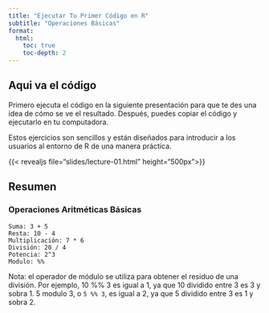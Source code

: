 ```yaml
---
title: "Ejecutar Tu Primer Código en R"
subtitle: "Operaciones Básicas"
format:
  html:
    toc: true
    toc-depth: 2
---
```


## Aqui va el código

Primero ejecuta el código en la siguiente presentación para que te des una idea de cómo se ve el resultado. Después, puedes copiar el código y ejecutarlo en tu computadora.

Estos ejercicios son sencillos y están diseñados para introducir a los usuarios al entorno de R de una manera práctica.

{{< revealjs file="slides/lecture-01.html" height="500px">}}


## Resumen

### Operaciones Aritméticas Básicas

    Suma: 3 + 5
    Resta: 10 - 4
    Multiplicación: 7 * 6
    División: 20 / 4
    Potencia: 2^3
    Modulo: %%

Nota: el operador de módulo se utiliza para obtener el residuo de una división. Por ejemplo, 10 %% 3 es igual a 1, ya que 10 dividido entre 3 es 3 y sobra 1. 5 modulo 3, o `5 %% 3`, es igual a 2, ya que 5 dividido entre 3 es 1 y sobra 2.
